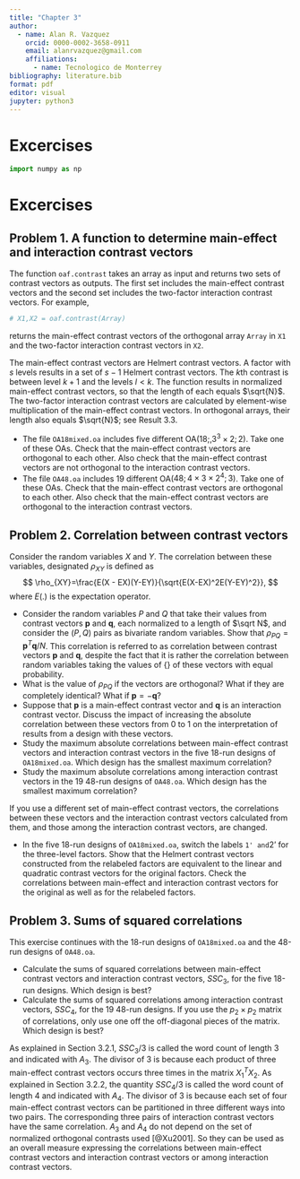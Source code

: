 ```yaml
---
title: "Chapter 3"
author: 
  - name: Alan R. Vazquez
    orcid: 0000-0002-3658-0911
    email: alanrvazquez@gmail.com
    affiliations:
      - name: Tecnologico de Monterrey
bibliography: literature.bib 
format: pdf
editor: visual
jupyter: python3
---
```


# Excercises

```python
import numpy as np
```

# Excercises

## Problem 1. A function to determine main-effect and interaction contrast vectors

The function `oaf.contrast` takes an array as input and returns two sets of contrast vectors as outputs. The first set includes the main-effect contrast vectors and the second set includes the two-factor interaction contrast vectors. For example, 

```python
# X1,X2 = oaf.contrast(Array)
```

returns the main-effect contrast vectors of the orthogonal array `Array` in `X1` and the two-factor interaction contrast vectors in `X2`.

The main-effect contrast vectors are Helmert contrast vectors. A factor with $s$ levels results in a set of $s-1$ Helmert contrast vectors. The $k$th contrast is between level $k+1$ and the levels $l < k$. The \verb'oaf.contrast' function results in normalized main-effect contrast vectors, so that the length of each equals $\sqrt{N}$. The two-factor interaction contrast vectors are calculated by element-wise multiplication of the main-effect contrast vectors. In orthogonal arrays, their length also equals $\sqrt{N}$; see Result 3.3.


- The file `OA18mixed.oa` includes five different OA($18;, 3^3 \times 2; 2$). Take one of these OAs. Check that the main-effect contrast vectors are orthogonal to each other. Also check that the main-effect contrast vectors are not orthogonal to the interaction contrast vectors.
- The  file `OA48.oa` includes 19 different OA($48; 4 \times 3\times 2^4; 3$). Take one of these OAs. Check that the main-effect contrast vectors are orthogonal to each other. Also check that the main-effect contrast vectors are orthogonal to the interaction contrast vectors.


## Problem 2. Correlation between contrast vectors

Consider the random variables $X$ and $Y$. The correlation between these variables, designated $\rho_{XY}$ is defined as
$$
\rho_{XY}=\frac{E(X - EX)(Y-EY)}{\sqrt{E(X-EX)^2E(Y-EY)^2}},
$$
where $E(.)$ is the expectation operator.


- Consider the random variables $P$ and $Q$ that take their values from contrast vectors $\mathbf{p}$ and $\mathbf{q}$, each normalized to a length of $\sqrt N$, and consider the $(P,Q)$ pairs as bivariate random variables. Show that $\rho_{PQ}=\mathbf{p}^T\mathbf{q}/N$. This correlation is referred to as correlation between contrast vectors $\mathbf{p}$ and $\mathbf{q}$, despite the fact that it is rather the correlation between random variables taking the values of {\em elements} of these vectors with equal probability.
- What is the value of $\rho_{PQ}$ if the vectors are orthogonal? What if they are completely identical? What if $\mathbf{p}=-\mathbf{q}$?
- Suppose that $\mathbf{p}$ is a main-effect contrast vector and $\mathbf{q}$ is an interaction contrast vector. Discuss the impact of increasing the absolute correlation between these vectors from 0 to 1 on the interpretation of results from a design with these vectors.
- Study the maximum absolute correlations between main-effect contrast vectors and interaction contrast vectors in the five 18-run designs of `OA18mixed.oa`. Which design has the smallest maximum correlation?
- Study the maximum absolute correlations among interaction contrast vectors in the 19 48-run designs of `OA48.oa`. Which design has the smallest maximum correlation?


If you use a different set of main-effect contrast vectors, the correlations between these vectors and the interaction contrast vectors calculated from them, and those among the interaction contrast vectors, are changed.


- In the five 18-run designs of `OA18mixed.oa`, switch the labels `1' and `2' for the three-level factors. Show that the Helmert contrast vectors constructed from the relabeled factors are equivalent to the linear and quadratic contrast vectors for the original factors. Check the correlations between main-effect and interaction contrast vectors for the original as well as for the relabeled factors.

## Problem 3. Sums of squared correlations

This exercise continues with the 18-run designs of `OA18mixed.oa` and the 48-run designs of `OA48.oa`.

- Calculate the sums of squared correlations between main-effect contrast vectors and interaction contrast vectors, $SSC_{3}$, for the five 18-run designs. Which design is best?
- Calculate the sums of squared correlations among interaction contrast vectors, $SSC_4$, for the 19 48-run designs. If you use the $p_2 \times p_2$ matrix of correlations, only use one off the off-diagonal pieces of the matrix. Which design is best?


As explained in Section 3.2.1, $SSC_{3}/3$ is called the word count of length 3 and indicated with $A_3$. The divisor of 3 is because each product of three main-effect contrast vectors occurs three times in the matrix $X_1^TX_2$. As explained in Section 3.2.2, the quantity $SSC_4/3$  is called the word count of length 4 and indicated with $A_4$. The divisor of 3 is because each set of four main-effect contrast vectors can be partitioned in three different ways into two pairs. The corresponding three pairs of interaction contrast vectors have the same correlation. $A_3$ and $A_4$ do not depend on the set of normalized orthogonal contrasts used [@Xu2001]. So they can be used as an overall measure expressing the correlations between main-effect contrast vectors and interaction contrast vectors or among interaction contrast vectors.